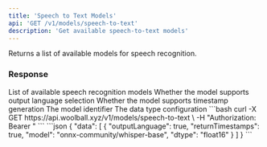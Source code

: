 ```yaml
---
title: 'Speech to Text Models'
api: 'GET /v1/models/speech-to-text'
description: 'Get available speech-to-text models'
---
```


Returns a list of available models for speech recognition.

### Response

<ResponseField name="data" type="array">
  List of available speech recognition models
  <Expandable title="Model">
    <ResponseField name="outputLanguage" type="boolean">
      Whether the model supports output language selection
    </ResponseField>
    <ResponseField name="returnTimestamps" type="boolean">
      Whether the model supports timestamp generation
    </ResponseField>
    <ResponseField name="model" type="string">
      The model identifier
    </ResponseField>
    <ResponseField name="dtype" type="string">
      The data type configuration
    </ResponseField>
  </Expandable>
</ResponseField>

<RequestExample>
```bash
curl -X GET https://api.woolball.xyz/v1/models/speech-to-text \
  -H "Authorization: Bearer <YOUR_API_KEY>"
```
</RequestExample>

<ResponseExample>
```json
{
  "data": [
    {
      "outputLanguage": true,
      "returnTimestamps": true,
      "model": "onnx-community/whisper-base",
      "dtype": "float16"
    }
  ]
}
```
</ResponseExample>
